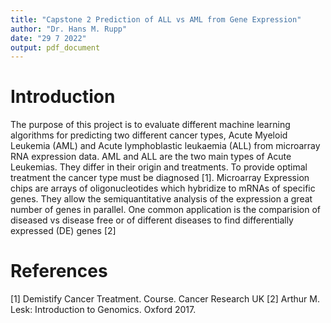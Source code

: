 ```yaml
---
title: "Capstone 2 Prediction of ALL vs AML from Gene Expression"
author: "Dr. Hans M. Rupp"
date: "29 7 2022"
output: pdf_document
---
```



# Introduction

The purpose of this project is to evaluate different machine learning algorithms for predicting two different cancer types, Acute Myeloid Leukemia (AML) and Acute lymphoblastic leukaemia (ALL) from microarray RNA expression data.
AML and ALL are the two main types of Acute Leukemias. They differ in their origin and treatments. To provide optimal treatment the cancer type must be diagnosed [1]. Microarray Expression chips are arrays of oligonucleotides which hybridize to mRNAs of specific genes. They allow the semiquantitative analysis of the expression a great number of genes in parallel. One common application is the comparision of diseased vs disease free or of different diseases to find differentially expressed (DE) genes [2]


# References
[1] Demistify Cancer Treatment. Course. Cancer Research UK
[2] Arthur M. Lesk: Introduction to Genomics. Oxford 2017.